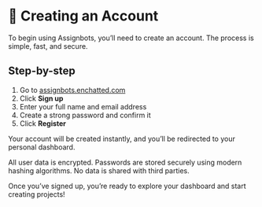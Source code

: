 # 📝 Creating an Account

To begin using Assignbots, you’ll need to create an account. The process is simple, fast, and secure.

## Step-by-step

1. Go to [assignbots.enchatted.com](https://assignbots.enchatted.com)
2. Click **Sign up**
3. Enter your full name and email address
4. Create a strong password and confirm it
5. Click **Register**

Your account will be created instantly, and you’ll be redirected to your personal dashboard.

<Info title="Security First">
    All user data is encrypted. Passwords are stored securely using modern hashing algorithms. No data is shared with third parties.
</Info>

Once you’ve signed up, you’re ready to explore your dashboard and start creating projects!